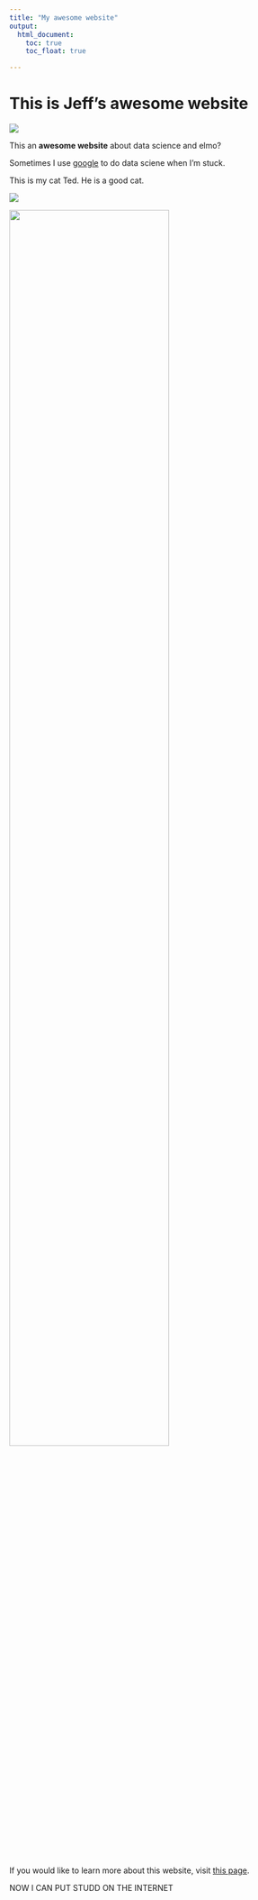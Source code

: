```yaml
---
title: "My awesome website"
output: 
  html_document:
    toc: true
    toc_float: true

---
```


# This is Jeff's awesome website

![](https://media.giphy.com/media/drXGoW1iudhKw/giphy.gif)


This an **awesome website** about data science and elmo?

Sometimes I use [google](https://www.google.com/) to do data sciene when I'm stuck.


This is my cat Ted. He is a good cat.

![](images/ted.jpg)

<img src="images/ted.jpg" style="width:75%">

If you would like to learn more about this website, visit [this page](about.html).


NOW I CAN PUT STUDD ON THE INTERNET